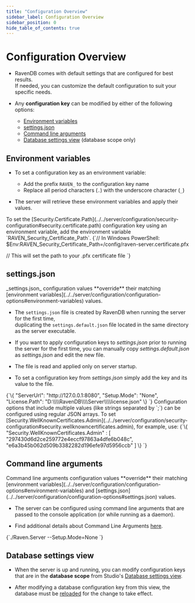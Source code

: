 ```yaml
---
title: "Configuration Overview"
sidebar_label: Configuration Overview
sidebar_position: 0
hide_table_of_contents: true
---
```



# Configuration Overview
<Admonition type="note" title="Note">

* RavenDB comes with default settings that are configured for best results.  
  If needed, you can customize the default configuration to suit your specific needs.

* Any **configuration key** can be modified by either of the following options:
    * [Environment variables](../../server/configuration/configuration-options#environment-variables)
    * [settings.json](../../server/configuration/configuration-options#settings.json)
    * [Command line arguments](../../server/configuration/configuration-options#command-line-arguments)
    * [Database settings view](../../server/configuration/configuration-options#database-settings-view) (database scope only)

</Admonition>

## Environment variables

* To set a configuration key as an environment variable:

    * Add the prefix `RAVEN_` to the configuration key name
    * Replace all period characters (`.`) with the underscore character (`_`)

* The server will retrieve these environment variables and apply their values.

<Admonition type="note" title="Example" id="example" href="#example">
To set the [Security.Certificate.Path](../../server/configuration/security-configuration#security.certificate.path) 
configuration key using an environment variable, add the environment variable `RAVEN_Security_Certificate_Path`.
<TabItem value="something" label="plain">
<CodeBlock language="plain">
{`// In Windows PowerShell:
$Env:RAVEN_Security_Certificate_Path=/config/raven-server.certificate.pfx

// This will set the path to your .pfx certificate file
`}
</CodeBlock>
</TabItem>
</Admonition>



## settings.json

<Admonition type="info" title="Info">
_settings.json_ configuration values **override** their matching 
[environment variables](../../server/configuration/configuration-options#environment-variables) values.
</Admonition>

* The `settings.json` file is created by RavenDB when running the server for the first time,  
  duplicating the `settings.default.json` file located in the same directory as the server executable.

* If you want to apply configuration keys to _settings.json_ prior to running the server for 
  the first time, you can manually copy _settings.default.json_ as _settings.json_ and edit the new file.

* The file is read and applied only on server startup.

* To set a configuration key from _settings.json_ simply add the key and its value to the file.

<Admonition type="note" title="Example" id="example" href="#example">
<TabItem value="something" label="json">
<CodeBlock language="json">
{`\{
"ServerUrl": "http://127.0.0.1:8080",
"Setup.Mode": "None",
"License.Path": "D:\\\\RavenDB\\\\Server\\\\license.json"
\}
`}
</CodeBlock>
</TabItem>
</Admonition>

<Admonition type="note" title="JSON arrays" id="json-arrays" href="#json-arrays">
Configuration options that include multiple values (like strings separated by `;`) 
can be configured using regular JSON arrays.  
To set [Security.WellKnownCertificates.Admin](../../server/configuration/security-configuration#security.wellknowncertificates.admin), 
for example, use:  
<TabItem value="something" label="json">
<CodeBlock language="json">
{`\{
"Security.WellKnownCertificates.Admin" : [ "297430d6d2ce259772e4eccf97863a4dfe6b048c", 
                                           "e6a3b45b062d509b3382282d196efe97d5956ccb" ]
\}
`}
</CodeBlock>
</TabItem>
</Admonition>



## Command line arguments

<Admonition type="info" title="Info">
Command line arguments configuration values **override** their matching 
[environment variables](../../server/configuration/configuration-options#environment-variables) 
and [settings.json](../../server/configuration/configuration-options#settings.json) values.  
</Admonition>

* The server can be configured using command line arguments that are passed to the console application 
  (or while running as a daemon).

* Find additional details about Command Line Arguments [here](../../server/configuration/command-line-arguments).

<Admonition type="note" title="Example" id="example" href="#example">
<TabItem value="something" label="bash">
<CodeBlock language="bash">
{`./Raven.Server --Setup.Mode=None
`}
</CodeBlock>
</TabItem>
</Admonition>



## Database settings view

* When the server is up and running, you can modify configuration keys that are in the 
  **database scope** from Studio's [Database settings view](../../studio/database/settings/database-settings).  

* After modifying a database configuration key from this view, the database must be 
  [reloaded](../../studio/database/settings/database-settings#how-to-reload-the-database) 
  for the change to take effect.



